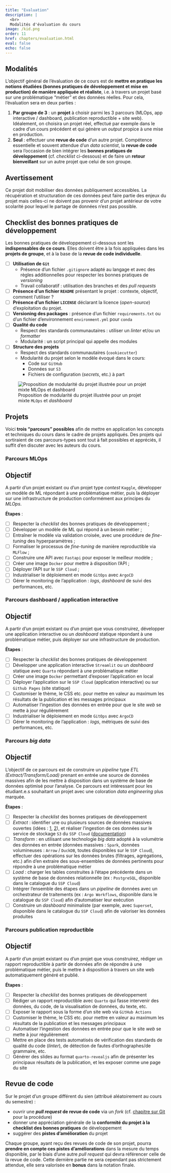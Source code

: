```yaml
---
title: "Evaluation"
description: |
  <br>
  Modalités d'évaluation du cours
image: /kid.png
order: 11
href: chapters/evaluation.html
eval: false
echo: false
---
```


## Modalités

L'objectif général de l'évaluation de ce cours est de **mettre en pratique les notions étudiées (bonnes pratiques de développement et mise en production) de manière appliquée et réaliste**, i.e. à travers un projet basé sur une problématique "métier" et des données réelles. Pour cela, l'évaluation sera en deux parties :

1. **Par groupe de 3** : un **projet** à choisir parmi les 3 parcours (MLOps, app interactive / dashboard, publication reproductible + site web). Idéalement, on choisira un projet réel, effectué par exemple dans le cadre d'un cours précédent et qui génère un *output* propice à une mise en production.
2. **Seul** : effectuer une **revue de code** d'un autre projet. Compétence essentielle et souvent attendue d'un *data scientist*, la **revue de code** sera l'occasion de bien intégrer les **bonnes pratiques de développement** (cf. *checklist* ci-dessous) et de faire un **retour bienveillant** sur un autre projet que celui de son groupe.

::: {.callout-important}
## Avertissement
Ce projet doit mobiliser des données publiquement accessibles. La récupération et structuration de ces données peut faire partie des enjeux du projet mais celles-ci ne doivent pas provenir d'un projet antérieur de votre scolarité pour lequel le partage de données n'est pas possible.
:::

## Checklist des bonnes pratiques de développement

Les bonnes pratiques de développement ci-dessous sont les **indispensables de ce cours**. Elles doivent être à la fois appliquées dans les **projets de groupe**, et à la base de la **revue de code individuelle**.

- [ ] **Utilisation de `Git`**
    * Présence d'un fichier `.gitignore` adapté au langage et avec des règles additionnelles pour respecter les bonnes pratiques de _versioning_
    * Travail collaboratif : utilisation des branches et des *pull requests*
- [ ]  **Présence d'un fichier `README`** présentant le projet : contexte, objectif, comment l'utiliser ?
- [ ]  **Présence d'un fichier `LICENSE`** déclarant la licence (_open-source_) d'exploitation du projet.
- [ ]  **Versioning des packages** : présence d'un fichier `requirements.txt` ou d'un fichier d'environnement `environment.yml` pour `conda`
- [ ]  **Qualité du code**
    + Respect des standards communautaires : utiliser un _linter_ et/ou un _formatter_
    + Modularité : un script principal qui appelle des modules
- [ ] **Structure des projets**
    + Respect des standards communautaires (`cookiecutter`)
    + Modularité du projet selon le modèle évoqué dans le cours:
        * Code sur `GitHub`
        * Données sur `S3`
        * Fichiers de configuration (_secrets_, etc.) à part

![Proposition de modularité du projet illustrée pour un projet mixte `MLOps` et _dashboard_](/workflow2.png)


## Projets

Voici **trois "parcours" possibles** afin de mettre en application les concepts et techniques du cours dans le cadre de projets appliqués. Des projets qui sortiraient de ces parcours-types sont tout à fait possibles et appréciés, il suffit d'en discuter avec les auteurs du cours.

### Parcours MLOps

::: {.callout-tip}
## Objectif

A partir d'un projet existant ou d'un projet type _contest_ `Kaggle`,
développer un modèle de ML répondant à une problématique métier, puis la déployer sur une infrastructure de production conformément aux principes du _MLOps_.
:::

**Étapes** :

- [ ] Respecter la _checklist_ des bonnes pratiques de développement ;
- [ ] Développer un modèle de ML qui répond à un besoin métier ;
- [ ] Entraîner le modèle via validation croisée, avec une procédure de _fine-tuning_ des hyperparamètres ;
- [ ] Formaliser le processus de _fine-tuning_ de manière reproductible via `MLFlow` ;
- [ ] Construire une API avec `Fastapi` pour exposer le meilleur modèle ;
- [ ] Créer une image `Docker` pour mettre à disposition l'API ;
- [ ] Déployer l'API sur le `SSP Cloud` ;
- [ ] Industrialiser le déploiement en mode `GitOps` avec `ArgoCD`
- [ ] Gérer le monitoring de l'application : _logs_, _dashboard_ de suivi des performances, etc.

### Parcours dashboard / application interactive

::: {.callout-tip}
## Objectif
A partir d'un projet existant ou d'un projet que vous construirez,
développer une application interactive ou un _dashboard_ statique répondant à une problématique métier, puis déployer sur une infrastructure de production.
:::

**Étapes** :

- [ ] Respecter la _checklist_ des bonnes pratiques de développement
- [ ] Développer une application interactive `Streamlit` ou un _dashboard_ statique avec `Quarto` répondant à une problématique métier
- [ ] Créer une image `Docker` permettant d'exposer l'application en local
- [ ] Déployer l'application sur le `SSP Cloud` (application interactive) ou sur `Github Pages` (site statique)
- [ ] Customiser le thème, le CSS etc. pour mettre en valeur au maximum les résultats de la publication et les messages principaux
- [ ] Automatiser l'ingestion des données en entrée pour que le site _web_ se mette à jour régulièrement
- [ ] Industrialiser le déploiement en mode `GitOps` avec `ArgoCD`
- [ ] Gérer le monitoring de l'application : _logs_, métriques de suivi des performances, etc.

### Parcours *big data*

::: {.callout-tip}
## Objectif
L'objectif de ce parcours est de construire un *pipeline* type *ETL (Extract/Transform/Load)* prenant en entrée une source de données massives afin de les mettre à disposition dans un système de base de données optimisé pour l'analyse. Ce parcours est intéressant pour les étudiant.e.s souhaitant un projet avec une coloration *data engineering* plus marquée.
:::

**Étapes** :

- [ ] Respecter la _checklist_ des bonnes pratiques de développement
- [ ] *Extract* : identifier une ou plusieurs sources de données massives ouvertes (idées : [1](https://databank.illinois.edu/datasets/IDB-9610843), [2](https://www.kaggle.com/code/benhamner/competitions-with-largest-datasets)), et réaliser l'ingestion de ces données sur le service de stockage `S3` du `SSP Cloud` ([documentation](https://inseefrlab.github.io/docs.sspcloud.fr/docs/fr/storage.html))
- [ ] *Transform* : en utilisant une technologie *big data* adopté à la volumétrie des données en entrée (données massives : `Spark`, données volumineuses : `Arrow` / `DuckDB`, toutes disponibles sur le `SSP Cloud`), effectuer des opérations sur les données brutes (filtrages, agrégations, etc.) afin d'en extraire des sous-ensembles de données pertinents pour répondre à une problématique métier
- [ ] *Load* : charger les tables construites à l'étape précédente dans un système de base de données relationnelle (ex : `PostgreSQL`, disponible dans le catalogue du `SSP Cloud`)
- [ ] Intégrer l'ensemble des étapes dans un *pipeline* de données avec un orchestrateur de traitements (ex : `Argo Workflows`, disponible dans le catalogue du `SSP Cloud`) afin d'automatiser leur exécution
- [ ] Construire un *dashboard* minimaliste (par exemple, avec `Superset`, disponible dans le catalogue du `SSP Cloud`) afin de valoriser les données produites

### Parcours publication reproductible

::: {.callout-tip}
## Objectif
A partir d'un projet existant ou d'un projet que vous construirez,
rédiger un rapport reproductible à partir de données afin de répondre à une problématique métier, puis le mettre à disposition à travers un site web automatiquement généré et publié.
:::

**Étapes** :

- [ ] Respecter la _checklist_ des bonnes pratiques de développement
- [ ] Rédiger un rapport reproductible avec `Quarto` qui fasse intervenir des données, du code, de la visualisation de données, du texte, etc.
- [ ] Exposer le rapport sous la forme d'un site web via `GitHub Actions`
- [ ] Customiser le thème, le CSS etc. pour mettre en valeur au maximum les résultats de la publication et les messages principaux
- [ ] Automatiser l'ingestion des données en entrée pour que le site _web_ se mette à jour régulièrement
- [ ] Mettre en place des tests automatisés de vérification des standards de qualité du code (_linter_), de détection de fautes d'orthographes/de grammaire, etc.
- [ ] Générer des slides au format `quarto-revealjs` afin de présenter les principaux résultats de la publication, et les exposer comme une page du site

## Revue de code

Sur le projet d'un groupe différent du sien (attribué aléatoirement au cours du semestre) : 

- ouvrir une ***pull request* de revue de code** via un *fork* (cf. [chapitre sur Git](/chapters/git.html) pour la procédure)
- donner une appréciation générale de la **conformité du projet à la checklist des bonnes pratiques** de développement
- suggérer des **pistes d'amélioration** du projet

Chaque groupe, ayant reçu des revues de code de son projet, pourra **prendre en compte ces pistes d'améliorations** dans la mesure du temps disponible, par le biais d'une autre *pull request* qui devra référencer celle de la revue de code. Cette dernière partie ne sera cependant pas strictement attendue, elle sera valorisée en **bonus** dans la notation finale.
